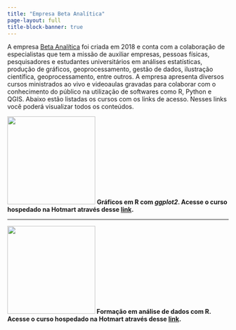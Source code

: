 ---
title: "Empresa Beta Analítica"
page-layout: full
title-block-banner: true
---

A empresa [Beta Analítica](https://betaanalitica.com.br/) foi criada em 2018 e conta com a colaboração de especialistas que tem a missão de auxiliar empresas, pessoas físicas, pesquisadores e estudantes universitários em análises estatísticas, produção de gráficos, geoprocessamento, gestão de dados, ilustração científica, geoprocessamento, entre outros. A empresa apresenta diversos cursos ministrados ao vivo e videoaulas gravadas para colaborar com o conhecimento do público na utilização de softwares como R, Python e QGIS. Abaixo estão listadas os cursos com os links de acesso. Nesses links você poderá visualizar todos os conteúdos.

<p>![](images/ggplot2_hotmart.png){width="200"} <b>Gráficos em R com *ggplot2*. Acesse o curso hospedado na Hotmart através desse [link](https://pay.hotmart.com/H55031467J?checkoutMode=10&bid=1673574451922).</p>

------------------------------------------------------------------------

<p>![](images/formacao_analise_dados_hotmart.png){width="200"} <b>Formação em análise de dados com R. Acesse o curso hospedado na Hotmart através desse [link](https://pay.hotmart.com/F76952913J?checkoutMode=10&bid=1673574398389).</p>
